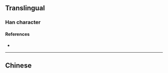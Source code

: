 {{also|殯}}
{{character info/new}}
==Translingual==

===Han character===
{{Han char|rn=78|rad=歹|as=10|sn=14|four=|canj=MNJOC|ids=⿰歹宾}}

====References====
* {{Han ref|kx=0582.351|hdz=21392.110|uh=6BA1|ud=27553}}

----

==Chinese==
{{zh-see|殯}}